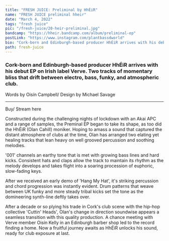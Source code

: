---
title: "FRESH JUICE: Preliminal by HhÉiR"
name: "FRESH JUICE preliminal hheir"
date: "March 4, 2022"
tags: "fresh juice"
pic: "/fresh-juice/20-heir-preliminal.jpg"
bandcamp: "https://hheir.bandcamp.com/album/preliminal-ep"
postLink: "https://www.instagram.com/plantbassdworld"
bio: "Cork-born and Edinburgh-based producer HhÉiR arrives with his debut EP on Irish label Verve. Two tracks of momentary bliss that drift between electro, bass, funky, and atmospheric club"
path: fresh-juice
---

### Cork-born and Edinburgh-based producer HhÉiR arrives with his debut EP on Irish label Verve. Two tracks of momentary bliss that drift between electro, bass, funky, and atmospheric club.

<p className="smallText">Words by Oisín Campbell/ Design by Michael Savage</p>

<hr />

<BandCamp src="album=990881515" />

Buy/ Stream here <HoverLink url="hheir.bandcamp.com/album/preliminal-ep" external />

Constructed during the challenging nights of lockdown with an Akai APC and a range of samples, the Preminal EP began to take its shape, as too did the HhÉiR (Olan Cahill) moniker.
Hoping to amass a sound that captured the distant atmosphere of clubs at the time, Olan has arranged two elating yet healing tracks that lean heavy on well grooved percussion and soothing melodies.

'001' channels an earthy tone that is met with growing bass lines and hard kicks. Consistent hats and claps allow the track to maintain its rhythm as the melody develops and takes flight into a soaring procession of euphoric, slow-fading keys.

<Picture src="/fresh-juice/20-hheir.jpg" alt="hheir cover pic" size={1200} />

After we received an early demo of 'Hang My Hat', it's striking percussion and chord progression was instantly evident. Drum patterns that weave between UK funky and more steady tribal kicks set the tone as the domineering synth-line deftly takes over.

After a decade or so plying his trade in Cork's club scene with the hip-hop collective 'Cuttin' Heads', Olan's change in direction soundwise appears a seamless transition with this quality production. A chance meeting with Verve member Oisín Kelly in an Edinburgh barber shop led to the record finding a home. Now a fruitful journey awaits as HhÉiR unlocks his sound, ready for club exposure at last.
